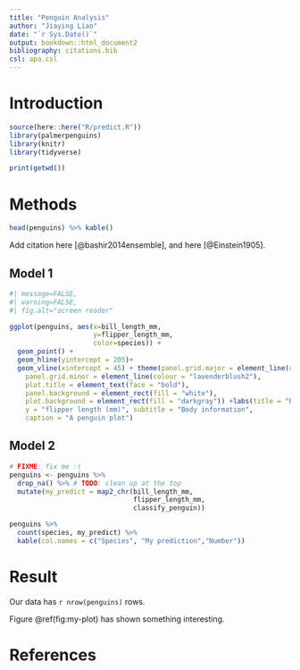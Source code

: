 ```yaml
---
title: "Penguin Analysis"
author: "Jiaying Liao"
date: "`r Sys.Date()`"
output: bookdown::html_document2
bibliography: citations.bib
csl: apa.csl
---
```

# Introduction

```r

source(here::here("R/predict.R"))
library(palmerpenguins)
library(knitr)
library(tidyverse)
```

```r
print(getwd())
```

# Methods

```r
head(penguins) %>% kable()
```

Add citation here [@bashir2014ensemble], and here [@Einstein1905].

## Model 1
```r
#| message=FALSE,
#| warning=FALSE,
#| fig.alt="screen reader"

ggplot(penguins, aes(x=bill_length_mm, 
                     y=flipper_length_mm,
                     color=species)) +
  geom_point() +
  geom_hline(yintercept = 205)+
  geom_vline(xintercept = 45) + theme(panel.grid.major = element_line(colour = "lavenderblush3"),
    panel.grid.minor = element_line(colour = "lavenderblush2"),
    plot.title = element_text(face = "bold"),
    panel.background = element_rect(fill = "white"),
    plot.background = element_rect(fill = "darkgray")) +labs(title = "Penguins", x = "bill length (mm)",
    y = "flipper length (mm)", subtitle = "Body information",
    caption = "A penguin plot")
```

## Model 2

```r
# FIXME: fix me :(
penguins <- penguins %>%
  drop_na() %>% # TODO: clean up at the top
  mutate(my_predict = map2_chr(bill_length_mm, 
                               flipper_length_mm, 
                               classify_penguin))
```

```r
penguins %>%
  count(species, my_predict) %>%
  kable(col.names = c("Species", "My prediction","Number"))
```

# Result
<!--
TODO: this is an html comment
-->
Our data has `r nrow(penguins)` rows.

Figure \@ref(fig:my-plot) has shown something interesting.

# References

